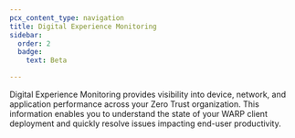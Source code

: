 ```yaml
---
pcx_content_type: navigation
title: Digital Experience Monitoring
sidebar:
  order: 2
  badge:
    text: Beta

---
```



Digital Experience Monitoring provides visibility into device, network, and application performance across your Zero Trust organization.  This information enables you to understand the state of your WARP client deployment and quickly resolve issues impacting end-user productivity.

<DirectoryListing />
